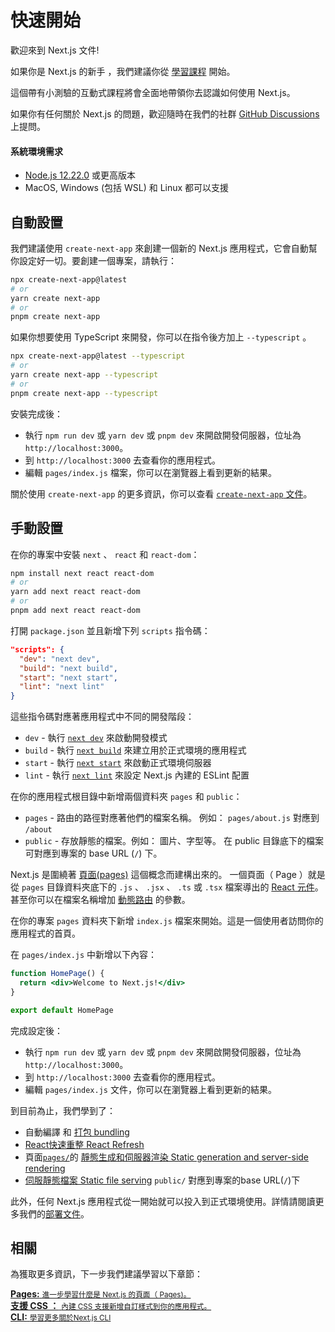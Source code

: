 # 快速開始

歡迎來到 Next.js 文件!

如果你是 Next.js 的新手 ，我們建議你從 [學習課程](https://nextjs.org/learn/basics/create-nextjs-app) 開始。

這個帶有小測驗的互動式課程將會全面地帶領你去認識如何使用 Next.js。

如果你有任何關於 Next.js 的問題，歡迎隨時在我們的社群 [GitHub Discussions](https://github.com/vercel/next.js/discussions) 上提問。 

#### 系統環境需求

- [Node.js 12.22.0](https://nodejs.org/) 或更高版本
- MacOS, Windows (包括 WSL) 和 Linux 都可以支援

## 自動設置

我們建議使用 `create-next-app` 來創建一個新的 Next.js 應用程式，它會自動幫你設定好一切。要創建一個專案，請執行：

```bash
npx create-next-app@latest
# or
yarn create next-app
# or
pnpm create next-app
```

如果你想要使用 TypeScript 來開發，你可以在指令後方加上 `--typescript` 。

```bash
npx create-next-app@latest --typescript
# or
yarn create next-app --typescript
# or
pnpm create next-app --typescript
```

安裝完成後：

- 執行 `npm run dev` 或 `yarn dev` 或 `pnpm dev` 來開啟開發伺服器，位址為 `http://localhost:3000`。
- 到 `http://localhost:3000` 去查看你的應用程式。
- 編輯 `pages/index.js` 檔案，你可以在瀏覽器上看到更新的結果。

關於使用 `create-next-app` 的更多資訊，你可以查看 [`create-next-app` 文件](/docs/api-reference/create-next-app.md)。

## 手動設置

在你的專案中安裝 `next` 、 `react` 和 `react-dom`：

```bash
npm install next react react-dom
# or
yarn add next react react-dom
# or
pnpm add next react react-dom
```

打開 `package.json` 並且新增下列 `scripts` 指令碼：

```json
"scripts": {
  "dev": "next dev",
  "build": "next build",
  "start": "next start",
  "lint": "next lint"
}
```

這些指令碼對應著應用程式中不同的開發階段：

- `dev` - 執行 [`next dev`](/docs/api-reference/cli.md#development) 來啟動開發模式
- `build` - 執行 [`next build`](/docs/api-reference/cli.md#build) 來建立用於正式環境的應用程式
- `start` - 執行 [`next start`](/docs/api-reference/cli.md#production) 來啟動正式環境伺服器
- `lint` - 執行 [`next lint`](/docs/api-reference/cli.md#lint) 來設定 Next.js 內建的 ESLint 配置

在你的應用程式根目錄中新增兩個資料夾 `pages` 和 `public`：

- `pages` - 路由的路徑對應著他們的檔案名稱。 例如： `pages/about.js` 對應到 `/about`
- `public` - 存放靜態的檔案。例如： 圖片、字型等。 在 public 目錄底下的檔案可對應到專案的 base URL (`/`) 下。 

Next.js 是圍繞著 [頁面(pages)](/docs/basic-features/pages.md) 這個概念而建構出來的。 一個頁面（ Page ）就是從 `pages` 目錄資料夾底下的 `.js` 、 `.jsx` 、 `.ts` 或 `.tsx` 檔案導出的 [React 元件](https://reactjs.org/docs/components-and-props.html)。 甚至你可以在檔案名稱增加 [動態路由](/docs/routing/dynamic-routes) 的參數。

在你的專案 `pages` 資料夾下新增 `index.js` 檔案來開始。這是一個使用者訪問你的應用程式的首頁。

在 `pages/index.js` 中新增以下內容：

```jsx
function HomePage() {
  return <div>Welcome to Next.js!</div>
}

export default HomePage
```

完成設定後：

- 執行 `npm run dev` 或 `yarn dev` 或 `pnpm dev` 來開啟開發伺服器，位址為 `http://localhost:3000`。
- 到 `http://localhost:3000` 去查看你的應用程式。
- 編輯 `pages/index.js` 文件，你可以在瀏覽器上看到更新的結果。

到目前為止，我們學到了：

- 自動編譯 和 [打包 bundling](/docs/advanced-features/compiler.md) 
- [React快速重整 React Refresh](https://nextjs.org/blog/next-9-4#fast-refresh)
- 頁面[`pages/`](/docs/basic-features/pages.md)的 [靜態生成和伺服器渲染 Static generation and server-side rendering](/docs/basic-features/data-fetching/overview.md)
- [伺服靜態檔案 Static file serving](/docs/basic-features/static-file-serving.md) `public/` 對應到專案的base URL(`/`)下 

此外，任何 Next.js 應用程式從一開始就可以投入到正式環境使用。詳情請閱讀更多我們的[部署文件](/docs/deployment.md)。


## 相關

為獲取更多資訊，下一步我們建議學習以下章節：

<div className="card">
  <a href="/docs/basic-features/pages.md">
    <b>Pages:</b>
    <small>進一步學習什麼是 Next.js 的頁面（ Pages)。</small>
  </a>
</div>

<div className="card">
  <a href="/docs/basic-features/built-in-css-support.md">
    <b>支援 CSS ：</b>
    <small>內建 CSS 支援新增自訂樣式到你的應用程式。</small>
  </a>
</div>

<div className="card">
  <a href="/docs/api-reference/cli.md">
    <b>CLI:</b>
    <small>學習更多關於Next.js CLI</small>
  </a>
</div>